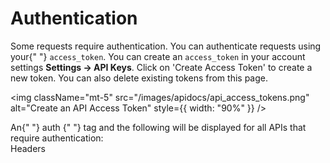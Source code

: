 
# Authentication

<div>
  Some requests require authentication. You can authenticate requests using your{" "}
  <code>access_token</code>. You can create an <code>access_token</code> in your
  account settings <strong>Settings -> API Keys</strong>. Click on 'Create
  Access Token' to create a new token. You can also delete existing tokens from
  this page.
</div>

<img
  className="mt-5"
  src="/images/apidocs/api_access_tokens.png"
  alt="Create an API Access Token"
  style={{ width: "90%" }}
/>

<span>
  An{" "}
  <span className="bg-green-400 dark:bg-green-600 p-1 rounded text-xs ml-1">
    auth
  </span>{" "}
  tag and the following will be displayed for all APIs that require
  authentication:
</span>

<section className="text-sm my-5">
  <div className="text-lg font-bold">Headers</div>
  <ParamsRow
    name="Authorization"
    type="Bearer <access_token>"
    description="access_token for API authentication"
    hr={false}
  />
</section>
